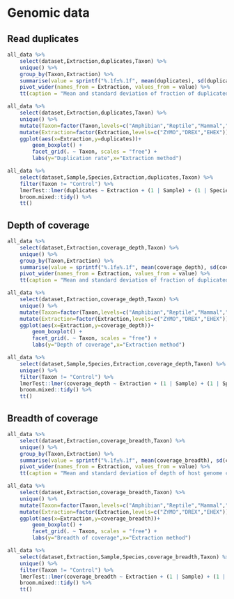 # Genomic data

## Read duplicates

```r
all_data %>%
    select(dataset,Extraction,duplicates,Taxon) %>%
    unique() %>%
    group_by(Taxon,Extraction) %>%
    summarise(value = sprintf("%.1f±%.1f", mean(duplicates), sd(duplicates))) %>%
    pivot_wider(names_from = Extraction, values_from = value) %>%
    tt(caption = "Mean and standard deviation of fraction of duplicated reads")
```

```r
all_data %>%
    select(dataset,Extraction,duplicates,Taxon) %>%
    unique() %>%
    mutate(Taxon=factor(Taxon,levels=c("Amphibian","Reptile","Mammal","Bird","Control"))) %>%
    mutate(Extraction=factor(Extraction,levels=c("ZYMO","DREX","EHEX"))) %>%
    ggplot(aes(x=Extraction,y=duplicates))+ 
        geom_boxplot() + 
        facet_grid(. ~ Taxon, scales = "free") +
        labs(y="Duplication rate",x="Extraction method")
```

```r
all_data %>%
    select(dataset,Sample,Species,Extraction,duplicates,Taxon) %>%
    filter(Taxon != "Control") %>%
    lmerTest::lmer(duplicates ~ Extraction + (1 | Sample) + (1 | Species), data = ., REML = FALSE) %>%
    broom.mixed::tidy() %>%
    tt()
```

## Depth of coverage

```r
all_data %>%
    select(dataset,Extraction,coverage_depth,Taxon) %>%
    unique() %>%
    group_by(Taxon,Extraction) %>%
    summarise(value = sprintf("%.1f±%.1f", mean(coverage_depth), sd(coverage_depth))) %>%
    pivot_wider(names_from = Extraction, values_from = value) %>%
    tt(caption = "Mean and standard deviation of fraction of duplicated reads")
```

```r
all_data %>%
    select(dataset,Extraction,coverage_depth,Taxon) %>%
    unique() %>%
    mutate(Taxon=factor(Taxon,levels=c("Amphibian","Reptile","Mammal","Bird","Control"))) %>%
    mutate(Extraction=factor(Extraction,levels=c("ZYMO","DREX","EHEX"))) %>%
    ggplot(aes(x=Extraction,y=coverage_depth))+ 
        geom_boxplot() + 
        facet_grid(. ~ Taxon, scales = "free") +
        labs(y="Depth of coverage",x="Extraction method")
```

```r
all_data %>%
    select(dataset,Sample,Species,Extraction,coverage_depth,Taxon) %>%
    unique() %>%
    filter(Taxon != "Control") %>%
    lmerTest::lmer(coverage_depth ~ Extraction + (1 | Sample) + (1 | Species), data = ., REML = FALSE) %>%
    broom.mixed::tidy() %>%
    tt()
```

## Breadth of coverage

```r
all_data %>%
    select(dataset,Extraction,coverage_breadth,Taxon) %>%
    unique() %>%
    group_by(Taxon,Extraction) %>%
    summarise(value = sprintf("%.1f±%.1f", mean(coverage_breadth), sd(coverage_breadth))) %>%
    pivot_wider(names_from = Extraction, values_from = value) %>%
    tt(caption = "Mean and standard deviation of depth of host genome coverage")
```

```r
all_data %>%
    select(dataset,Extraction,coverage_breadth,Taxon) %>%
    unique() %>%
    mutate(Taxon=factor(Taxon,levels=c("Amphibian","Reptile","Mammal","Bird","Control"))) %>%
    mutate(Extraction=factor(Extraction,levels=c("ZYMO","DREX","EHEX"))) %>%
    ggplot(aes(x=Extraction,y=coverage_breadth))+ 
        geom_boxplot() + 
        facet_grid(. ~ Taxon, scales = "free") +
        labs(y="Breadth of coverage",x="Extraction method")
```

```r
all_data %>%
    select(dataset,Extraction,Sample,Species,coverage_breadth,Taxon) %>%
    unique() %>%
    filter(Taxon != "Control") %>%
    lmerTest::lmer(coverage_breadth ~ Extraction + (1 | Sample) + (1 | Species), data = ., REML = FALSE) %>%
    broom.mixed::tidy() %>%
    tt()
```
